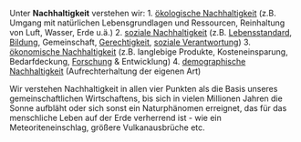 Unter '''Nachhaltigkeit''' verstehen wir:
1. [[ökologische Nachhaltigkeit]] (z.B. Umgang mit natürlichen Lebensgrundlagen und Ressourcen, Reinhaltung von Luft, Wasser, Erde u.ä.)
2. [[soziale Nachhaltigkeit]] (z.B. [[Lebensstandard]], [[Bildung]], Gemeinschaft, [[Gerechtigkeit]], [[soziale Verantwortung]])
3. [[ökonomische Nachhaltigkeit]] (z.B. langlebige Produkte, Kosteneinsparung, Bedarfdeckung, [[Forschung]] & Entwicklung)
4. [[demographische Nachhaltigkeit]] (Aufrechterhaltung der eigenen Art)

Wir verstehen Nachhaltigkeit in allen vier Punkten als die Basis unseres gemeinschaftlichen Wirtschaftens, bis sich in vielen Millionen Jahren die Sonne aufbläht oder sich sonst ein Naturphänomen erreignet, das für das menschliche Leben auf der Erde verherrend ist - wie ein Meteoriteneinschlag, größere Vulkanausbrüche etc.
